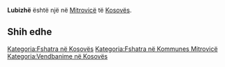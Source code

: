 {{Fshat në 
 | Emri                = Lubizhë
 | EmriAlt                = 
 | NAME_SHORT_FORM=      
 | NAME_GENERIC=      
 | NAME_SORT_NAME_RO=      LUBIZHE
 | FULL_NAME_RO = Lubizhë
 | FULL_NAME_ND_RO=Lubizhe
 | SORT_NAME_RG=LUBIZHE
 | FULL_NAME_RG=Lubizhë
 | FULL_NAME_ND_RG=Lubizhe
 | SRP_NAME_SHORT_FORM=      
 | SRP_NAME_GENERIC=      
 | SRP_NAME_SORT_NAME_RO=      
 | SRP_FULL_NAME_RO = 
 | SRP_FULL_NAME_ND_RO=
 | SRP_SORT_NAME_RG=
 | SRP_FULL_NAME_RG=
 | SRP_FULL_NAME_ND_RG=
 | Emri (Rasa dhanore) = 
 | Figura              = 
 | Shteti              = Kosovo
 | Komuna              = Mitrovicë
 | Kodi postar         = 
 | Sipërfaqja          = 

 | Popullsia           = 

 | Regj. i popullsisë  = 
 | Dend. e popullsisë  = 
 | Faqja zyrtare       = 
 <!--- Koordinatat ----> 
 | Gjerësia            = 42.505278
 | Gjatësia            = 20.7
 | Lartësia            = 
}}
'''Lubizhë''' është një [[]] në [[Mitrovicë]] të [[Kosovës]].

<!-- == Gjeografia == -->
<!-- == Historia == -->
<!-- == Demografia == -->
== Shih edhe ==
{{Komuna Mitrovicë}}
{{Kosovo-Administrata-Cung}}

[[Kategoria:Fshatra në Kosovës]]
[[Kategoria:Fshatra në Kommunes Mitrovicë]]
[[Kategoria:Vendbanime në Kosovës]]